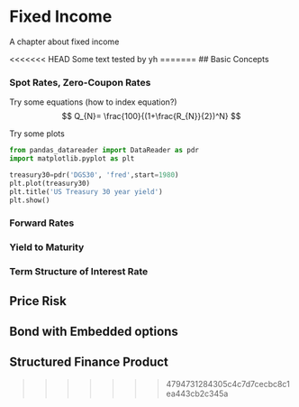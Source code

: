 # Fixed Income

A chapter about fixed income

<<<<<<< HEAD
Some text tested by yh
=======
## Basic Concepts

### Spot Rates, Zero-Coupon Rates

Try some equations (how to index equation?)
$$ Q_{N}= \frac{100}{(1+\frac{R_{N}}{2})^N}  $$ 

Try some plots


```python

from pandas_datareader import DataReader as pdr
import matplotlib.pyplot as plt

treasury30=pdr('DGS30', 'fred',start=1980)
plt.plot(treasury30)
plt.title('US Treasury 30 year yield')
plt.show()
```


### Forward Rates

### Yield to Maturity

### Term Structure of Interest Rate

## Price Risk

## Bond with Embedded options

## Structured Finance Product
>>>>>>> 4794731284305c4c7d7cecbc8c1ea443cb2c345a
